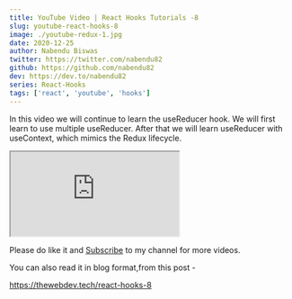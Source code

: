 ```yaml
---
title: YouTube Video | React Hooks Tutorials -8
slug: youtube-react-hooks-8
image: ./youtube-redux-1.jpg
date: 2020-12-25
author: Nabendu Biswas
twitter: https://twitter.com/nabendu82
github: https://github.com/nabendu82
dev: https://dev.to/nabendu82
series: React-Hooks
tags: ['react', 'youtube', 'hooks']
---
```


In this video we will continue to learn  the useReducer hook. We will first learn to use multiple useReducer. After that we will learn useReducer with useContext, which mimics the Redux lifecycle.

<div className={styles.resp__container}>

<iframe className={styles.resp__iframe} src="https://www.youtube.com/embed/Y0ixDyEfpIg" gesture="media"  allow="encrypted-media" allowfullscreen></iframe>

</div>

Please do like it and [Subscribe](https://www.youtube.com/channel/UCRf7mazcufqZxd2pR3oQJuQ?sub_confirmation=1) to my channel for more videos.

You can also read it in blog format,from this post -

https://thewebdev.tech/react-hooks-8